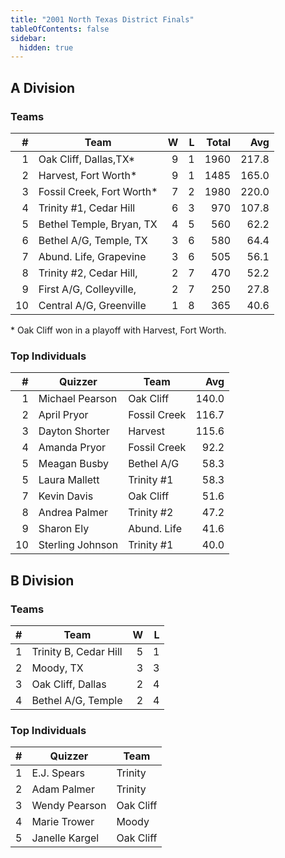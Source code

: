 ```yaml
---
title: "2001 North Texas District Finals"
tableOfContents: false
sidebar:
  hidden: true
---
```


## A Division

### Teams

|    # | Team                      |    W |    L | Total |   Avg |
| ---: | ------------------------- | ---: | ---: | ----: | ----: |
|    1 | Oak Cliff, Dallas,TX*     |    9 |    1 |  1960 | 217.8 |
|    2 | Harvest, Fort Worth*      |    9 |    1 |  1485 | 165.0 |
|    3 | Fossil Creek, Fort Worth* |    7 |    2 |  1980 | 220.0 |
|    4 | Trinity #1, Cedar Hill    |    6 |    3 |   970 | 107.8 |
|    5 | Bethel Temple, Bryan, TX  |    4 |    5 |   560 |  62.2 |
|    6 | Bethel A/G, Temple, TX    |    3 |    6 |   580 |  64.4 |
|    7 | Abund. Life, Grapevine    |    3 |    6 |   505 |  56.1 |
|    8 | Trinity #2, Cedar Hill,   |    2 |    7 |   470 |  52.2 |
|    9 | First A/G, Colleyville,   |    2 |    7 |   250 |  27.8 |
|   10 | Central A/G, Greenville   |    1 |    8 |   365 |  40.6 |

\* Oak Cliff won in a playoff with Harvest, Fort Worth.

### Top Individuals

|    # | Quizzer          | Team         |   Avg |
| ---: | ---------------- | ------------ | ----: |
|    1 | Michael Pearson  | Oak Cliff    | 140.0 |
|    2 | April Pryor      | Fossil Creek | 116.7 |
|    3 | Dayton Shorter   | Harvest      | 115.6 |
|    4 | Amanda Pryor     | Fossil Creek |  92.2 |
|    5 | Meagan Busby     | Bethel A/G   |  58.3 |
|    5 | Laura Mallett    | Trinity #1   |  58.3 |
|    7 | Kevin Davis      | Oak Cliff    |  51.6 |
|    8 | Andrea Palmer    | Trinity #2   |  47.2 |
|    9 | Sharon Ely       | Abund. Life  |  41.6 |
|   10 | Sterling Johnson | Trinity #1   |  40.0 |

## B Division

### Teams

|    # | Team                  |    W |    L |
| ---: | --------------------- | ---: | ---: |
|    1 | Trinity B, Cedar Hill |    5 |    1 |
|    2 | Moody, TX             |    3 |    3 |
|    3 | Oak Cliff, Dallas     |    2 |    4 |
|    4 | Bethel A/G, Temple    |    2 |    4 |

### Top Individuals

|    # | Quizzer        | Team      |
| ---: | -------------- | --------- |
|    1 | E.J. Spears    | Trinity   |
|    2 | Adam Palmer    | Trinity   |
|    3 | Wendy Pearson  | Oak Cliff |
|    4 | Marie Trower   | Moody     |
|    5 | Janelle Kargel | Oak Cliff |

